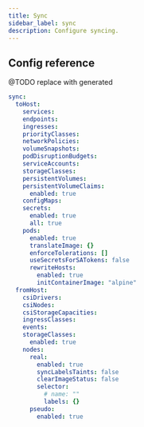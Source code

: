 ```yaml
---
title: Sync
sidebar_label: sync
description: Configure syncing.
---
```



## Config reference

@TODO replace with generated



```yaml
sync:
  toHost:
    services:
    endpoints:
    ingresses:
    priorityClasses:
    networkPolicies:
    volumeSnapshots:
    podDisruptionBudgets:
    serviceAccounts:
    storageClasses:
    persistentVolumes:
    persistentVolumeClaims:
      enabled: true
    configMaps:
    secrets:
      enabled: true
      all: true
    pods:
      enabled: true
      translateImage: {}
      enforceTolerations: []
      useSecretsForSATokens: false
      rewriteHosts:
        enabled: true
        initContainerImage: "alpine"
  fromHost:
    csiDrivers:
    csiNodes:
    csiStorageCapacities:
    ingressClasses:
    events:
    storageClasses:
      enabled: true
    nodes:
      real:
        enabled: true
        syncLabelsTaints: false
        clearImageStatus: false
        selector:
          # name: ""
          labels: {}
      pseudo:
        enabled: true
```